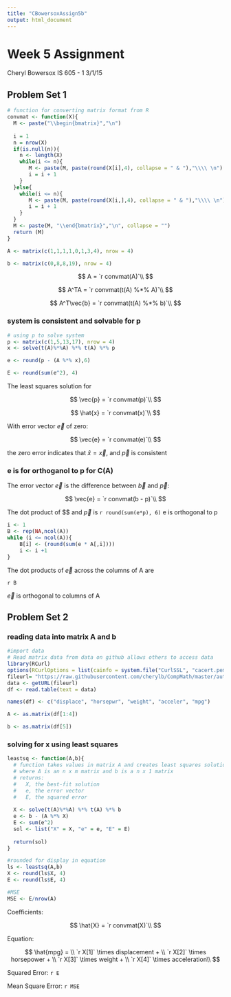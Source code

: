 ```yaml
---
title: "CBowersoxAssign5b"
output: html_document
---
```


# Week 5 Assignment

Cheryl Bowersox 
IS 605 - 1
3/1/15


## Problem Set 1

```r
# function for converting matrix format from R
convmat <- function(X){
  M <- paste("\\begin{bmatrix}","\n")
  
  i = 1
  n = nrow(X)
  if(is.null(n)){
    n <- length(X)
    while(i <= n){
       M <- paste(M, paste(round(X[i],4), collapse = " & "),"\\\\ \n")
       i = i + 1
    }
  }else{
    while(i <= n){
       M <- paste(M, paste(round(X[i,],4), collapse = " & "),"\\\\ \n")
       i = i + 1
    }
  }
  M <- paste(M, "\\end{bmatrix}","\n", collapse = "")
  return (M)
}

A <- matrix(c(1,1,1,1,0,1,3,4), nrow = 4)

b <- matrix(c(0,8,8,19), nrow = 4)


```
$$
  A =
  `r convmat(A)`\\ 
$$

$$
  A^TA = 
  `r convmat(t(A) %*% A)`\\
$$

$$
  A^T\vec{b} = 
  `r convmat(t(A) %*% b)`\\  
$$

### system is consistent and solvable for p
```r
# using p to solve system 
p <- matrix(c(1,5,13,17), nrow = 4)
x <- solve(t(A)%*%A) %*% t(A) %*% p

e <- round(p - (A %*% x),6)

E <- round(sum(e^2), 4)
```

The least squares solution  for

$$
 \vec{p} = `r convmat(p)`\\
$$


$$
 \hat{x} = 
  `r convmat(x)`\\
$$
  

With error vector $\vec{e}$ of zero:

$$
  \vec{e} = 
  `r convmat(e)`\\
$$

the zero error indicates that $\hat{x} = \vec{x}$, and $\vec{p}$ is consistent


### e is for orthoganol to p  for C(A)
The error vector $\vec{e}$ is the difference between $\vec{b}$ and $\vec{p}$:

$$
  \vec{e} = `r convmat(b - p)`\\
$$

The dot product of $\vec{e}\$ and $\vec{p}$ is `r round(sum(e*p), 6)` 
e is orthogonal to p

```r
i <- 1
B <- rep(NA,ncol(A))
while (i <= ncol(A)){
    B[i] <- (round(sum(e * A[,i])))
    i <- i +1
}

```

The dot products of $\vec{e}$ across the columns of A are

`r B`

$\vec{e}$ is orthogonal to columns of A



## Problem Set 2

### reading data into matrix A and b

```r
#import data
# Read matrix data from data on github allows others to access data
library(RCurl)
options(RCurlOptions = list(cainfo = system.file("CurlSSL", "cacert.pem", package = "RCurl")))
fileurl= "https://raw.githubusercontent.com/cherylb/CompMath/master/auto-mpg.data"
data <- getURL(fileurl)
df <- read.table(text = data)

names(df) <- c("displace", "horsepwr", "weight", "acceler", "mpg")

A <- as.matrix(df[1:4])

b <- as.matrix(df[5])
```

### solving for x using least squares

```r

leastsq <- function(A,b){
  # function takes values in matrix A and creates least squares solution for matrix b
  # where A is an n x m matrix and b is a n x 1 matrix
  # returns:
  #   X, the best-fit solution
  #   e, the error vector
  #   E, the squared error
  
  X <- solve(t(A)%*%A) %*% t(A) %*% b
  e <- b - (A %*% X)
  E <- sum(e^2)
  sol <- list("X" = X, "e" = e, "E" = E)
  
  return(sol)
}

#rounded for display in equation
ls <- leastsq(A,b)
X <- round(ls$X, 4)
E <- round(ls$E, 4)

#MSE
MSE <- E/nrow(A)
```

Coefficients: 

$$
  \hat{X} = 
  `r convmat(X)`\\
$$


Equation:

$$
  \hat{mpg} = \\
  `r X[1]` \times displacement + \\
  `r X[2]` \times horsepower + \\
  `r X[3]` \times weight + \\
  `r X[4]` \times acceleration\\
$$

Squared Error: `r E`

Mean Square Error: `r MSE`